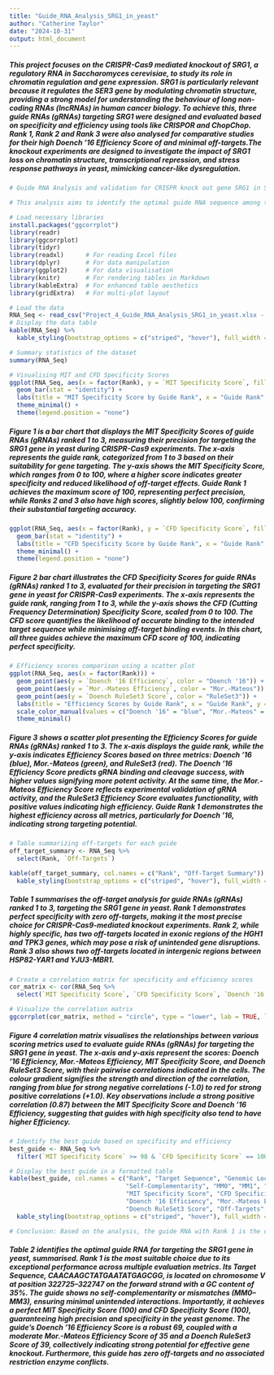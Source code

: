 ```yaml
---
title: "Guide_RNA_Analysis_SRG1_in_yeast"
author: "Catherine Taylor"
date: "2024-10-31"
output: html_document
---
```


##### This project focuses on the CRISPR-Cas9 mediated knockout of SRG1, a regulatory RNA in Saccharomyces cerevisiae, to study its role in chromatin regulation and gene expression. SRG1 is particularly relevant because it regulates the SER3 gene by modulating chromatin structure, providing a strong model for understanding the behaviour of long non-coding RNAs (lncRNAs) in human cancer biology. To achieve this, three guide RNAs (gRNAs) targeting SRG1 were designed and evaluated based on specificity and efficiency using tools like CRISPOR and ChopChop. Rank 1, Rank 2 and Rank 3 were also analysed for comparative studies for their high Doench '16 Efficiency Score of and minimal off-targets.The knockout experiments are designed to investigate the impact of SRG1 loss on chromatin structure, transcriptional repression, and stress response pathways in yeast, mimicking cancer-like dysregulation.

```R
# Guide RNA Analysis and validation for CRISPR knock out gene SRG1 in Saccharomyces cerevisiae (yeast). 

# This analysis aims to identify the optimal guide RNA sequence among the top four ranked guides, focusing on specificity, efficiency, and off-target effects.

# Load necessary libraries
install.packages("ggcorrplot")
library(readr)
library(ggcorrplot)
library(tidyr)
library(readxl)      # For reading Excel files
library(dplyr)       # For data manipulation
library(ggplot2)     # For data visualisation
library(knitr)       # For rendering tables in Markdown
library(kableExtra)  # For enhanced table aesthetics
library(gridExtra)   # For multi-plot layout
```
```R
# Load the data
RNA_Seq <- read_csv("Project_4_Guide_RNA_Analysis_SRG1_in_yeast.xlsx - Sheet1.csv")
# Display the data table
kable(RNA_Seq) %>%
  kable_styling(bootstrap_options = c("striped", "hover"), full_width = FALSE)
```
```R
# Summary statistics of the dataset
summary(RNA_Seq)
```
```R
# Visualising MIT and CFD Specificity Scores
ggplot(RNA_Seq, aes(x = factor(Rank), y = `MIT Specificity Score`, fill = factor(Rank))) +
  geom_bar(stat = "identity") +
  labs(title = "MIT Specificity Score by Guide Rank", x = "Guide Rank", y = "MIT Specificity Score") +
  theme_minimal() +
  theme(legend.position = "none")
```

##### Figure 1 is a bar chart that displays the MIT Specificity Scores of guide RNAs (gRNAs) ranked 1 to 3, measuring their precision for targeting the SRG1 gene in yeast during CRISPR-Cas9 experiments. The x-axis represents the guide rank, categorized from 1 to 3 based on their suitability for gene targeting. The y-axis shows the MIT Specificity Score, which ranges from 0 to 100, where a higher score indicates greater specificity and reduced likelihood of off-target effects. Guide Rank 1 achieves the maximum score of 100, representing perfect precision, while Ranks 2 and 3 also have high scores, slightly below 100, confirming their substantial targeting accuracy. 

```R
ggplot(RNA_Seq, aes(x = factor(Rank), y = `CFD Specificity Score`, fill = factor(Rank))) +
  geom_bar(stat = "identity") +
  labs(title = "CFD Specificity Score by Guide Rank", x = "Guide Rank", y = "CFD Specificity Score") +
  theme_minimal() +
  theme(legend.position = "none")
```

##### Figure 2 bar chart illustrates the CFD Specificity Scores for guide RNAs (gRNAs) ranked 1 to 3, evaluated for their precision in targeting the SRG1 gene in yeast for CRISPR-Cas9 experiments. The x-axis represents the guide rank, ranging from 1 to 3, while the y-axis shows the CFD (Cutting Frequency Determination) Specificity Score, scaled from 0 to 100. The CFD score quantifies the likelihood of accurate binding to the intended target sequence while minimising off-target binding events. In this chart, all three guides achieve the maximum CFD score of 100, indicating perfect specificity.

```R
# Efficiency scores comparison using a scatter plot
ggplot(RNA_Seq, aes(x = factor(Rank))) +
  geom_point(aes(y = `Doench '16 Efficiency`, color = "Doench '16")) +
  geom_point(aes(y = `Mor.-Mateos Efficiency`, color = "Mor.-Mateos")) +
  geom_point(aes(y = `Doench RuleSet3 Score`, color = "RuleSet3")) +
  labs(title = "Efficiency Scores by Guide Rank", x = "Guide Rank", y = "Efficiency Score") +
  scale_color_manual(values = c("Doench '16" = "blue", "Mor.-Mateos" = "green", "RuleSet3" = "red")) +
  theme_minimal()
```

##### Figure 3 shows a scatter plot presenting the Efficiency Scores for guide RNAs (gRNAs) ranked 1 to 3. The x-axis displays the guide rank, while the y-axis indicates Efficiency Scores based on three metrics: Doench '16 (blue), Mor.-Mateos (green), and RuleSet3 (red). The Doench '16 Efficiency Score predicts gRNA binding and cleavage success, with higher values signifying more potent activity. At the same time, the Mor.-Mateos Efficiency Score reflects experimental validation of gRNA activity, and the RuleSet3 Efficiency Score evaluates functionality, with positive values indicating high efficiency. Guide Rank 1 demonstrates the highest efficiency across all metrics, particularly for Doench '16, indicating strong targeting potential. 

```R
# Table summarizing off-targets for each guide
off_target_summary <- RNA_Seq %>%
  select(Rank, `Off-Targets`)

kable(off_target_summary, col.names = c("Rank", "Off-Target Summary")) %>%
  kable_styling(bootstrap_options = c("striped", "hover"), full_width = FALSE)
```


##### Table 1 summarises the off-target analysis for guide RNAs (gRNAs) ranked 1 to 3, targeting the SRG1 gene in yeast. Rank 1 demonstrates perfect specificity with zero off-targets, making it the most precise choice for CRISPR-Cas9-mediated knockout experiments. Rank 2, while highly specific, has two off-targets located in exonic regions of the HGH1 and TPK3 genes, which may pose a risk of unintended gene disruptions. Rank 3 also shows two off-targets located in intergenic regions between HSP82-YAR1 and YJU3-MBR1.

```R
# Create a correlation matrix for specificity and efficiency scores
cor_matrix <- cor(RNA_Seq %>%
  select(`MIT Specificity Score`, `CFD Specificity Score`, `Doench '16 Efficiency`, `Mor.-Mateos Efficiency`, `Doench RuleSet3 Score`))

# Visualize the correlation matrix
ggcorrplot(cor_matrix, method = "circle", type = "lower", lab = TRUE, lab_size = 3, title = "Correlation Matrix of Scores")
```
##### Figure 4 correlation matrix visualises the relationships between various scoring metrics used to evaluate guide RNAs (gRNAs) for targeting the SRG1 gene in yeast. The x-axis and y-axis represent the scores: Doench '16 Efficiency, Mor.-Mateos Efficiency, MIT Specificity Score, and Doench RuleSet3 Score, with their pairwise correlations indicated in the cells. The colour gradient signifies the strength and direction of the correlation, ranging from blue for strong negative correlations (-1.0) to red for strong positive correlations (+1.0). Key observations include a strong positive correlation (0.87) between the MIT Specificity Score and Doench '16 Efficiency, suggesting that guides with high specificity also tend to have higher Efficiency.

```R
# Identify the best guide based on specificity and efficiency
best_guide <- RNA_Seq %>%
  filter(`MIT Specificity Score` >= 98 & `CFD Specificity Score` == 100 & `Doench '16 Efficiency` > 60 & `Off-Targets` == "0")

# Display the best guide in a formatted table
kable(best_guide, col.names = c("Rank", "Target Sequence", "Genomic Location", "Strand", "GC Content (%)",
                                "Self-Complementarity", "MM0", "MM1", "MM2", "MM3", 
                                "MIT Specificity Score", "CFD Specificity Score", 
                                "Doench '16 Efficiency", "Mor.-Mateos Efficiency", 
                                "Doench RuleSet3 Score", "Off-Targets", "Restriction Enzymes")) %>%
  kable_styling(bootstrap_options = c("striped", "hover"), full_width = FALSE)

# Conclusion: Based on the analysis, the guide RNA with Rank 1 is the optimal choice due to its high specificity, strong efficiency, and absence of off-target effects.
```

##### Table 2 identifies the optimal guide RNA for targeting the SRG1 gene in yeast, summarised. Rank 1 is the most suitable choice due to its exceptional performance across multiple evaluation metrics. Its Target Sequence, CAACAAGCTATGAATATGAGCGG, is located on chromosome V at position 322725–322747 on the forward strand with a GC content of 35%. The guide shows no self-complementarity or mismatches (MM0–MM3), ensuring minimal unintended interactions. Importantly, it achieves a perfect MIT Specificity Score (100) and CFD Specificity Score (100), guaranteeing high precision and specificity in the yeast genome. The guide's Doench '16 Efficiency Score is a robust 69, coupled with a moderate Mor.-Mateos Efficiency Score of 35 and a Doench RuleSet3 Score of 39, collectively indicating strong potential for effective gene knockout. Furthermore, this guide has zero off-targets and no associated restriction enzyme conflicts.


























































